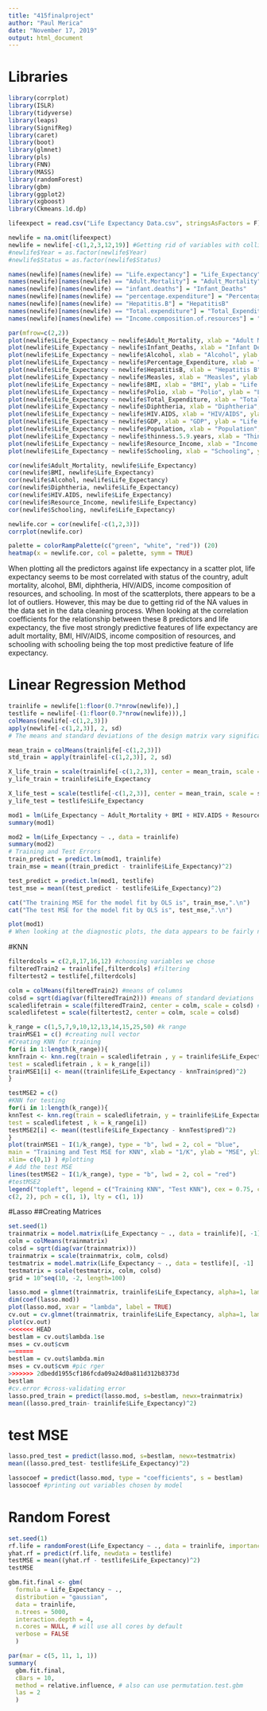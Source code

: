 ```yaml
---
title: "415finalproject"
author: "Paul Merica"
date: "November 17, 2019"
output: html_document
---
```


# Libraries
```r
library(corrplot)
library(ISLR)
library(tidyverse)
library(leaps)
library(SignifReg)
library(caret)
library(boot)
library(glmnet)
library(pls)
library(FNN)
library(MASS)
library(randomForest)
library(gbm)
library(ggplot2)
library(xgboost)
library(Ckmeans.1d.dp)
```

```r
lifeexpect = read.csv("Life Expectancy Data.csv", stringsAsFactors = F)

newlife = na.omit(lifeexpect)
newlife = newlife[-c(1,2,3,12,19)] #Getting rid of variables with collinearity & countries
#newlife$Year = as.factor(newlife$Year)
#newlife$Status = as.factor(newlife$Status)

names(newlife)[names(newlife) == "Life.expectancy"] = "Life_Expectancy"
names(newlife)[names(newlife) == "Adult.Mortality"] = "Adult_Mortality"
names(newlife)[names(newlife) == "infant.deaths"] = "Infant_Deaths"
names(newlife)[names(newlife) == "percentage.expenditure"] = "Percentage_Expenditure"
names(newlife)[names(newlife) == "Hepatitis.B"] = "HepatitisB"
names(newlife)[names(newlife) == "Total.expenditure"] = "Total_Expenditure"
names(newlife)[names(newlife) == "Income.composition.of.resources"] = "Resource_Income"
```

```r
par(mfrow=c(2,2))
plot(newlife$Life_Expectancy ~ newlife$Adult_Mortality, xlab = "Adult Mortality", ylab = "Life Expectancy")
plot(newlife$Life_Expectancy ~ newlife$Infant_Deaths, xlab = "Infant Deaths", ylab = "Life Expectancy")
plot(newlife$Life_Expectancy ~ newlife$Alcohol, xlab = "Alcohol", ylab = "Life Expectancy")
plot(newlife$Life_Expectancy ~ newlife$Percentage_Expenditure, xlab = "Percentage Expenditure", ylab = "Life Expectancy")
plot(newlife$Life_Expectancy ~ newlife$HepatitisB, xlab = "Hepatitis B", ylab = "Life Expectancy")
plot(newlife$Life_Expectancy ~ newlife$Measles, xlab = "Measles", ylab = "Life Expectancy")
plot(newlife$Life_Expectancy ~ newlife$BMI, xlab = "BMI", ylab = "Life Expectancy")
plot(newlife$Life_Expectancy ~ newlife$Polio, xlab = "Polio", ylab = "Life Expectancy")
plot(newlife$Life_Expectancy ~ newlife$Total_Expenditure, xlab = "Total Expenditure", ylab = "Life Expectancy")
plot(newlife$Life_Expectancy ~ newlife$Diphtheria, xlab = "Diphtheria", ylab = "Life Expectancy")
plot(newlife$Life_Expectancy ~ newlife$HIV.AIDS, xlab = "HIV/AIDS", ylab = "Life Expectancy")
plot(newlife$Life_Expectancy ~ newlife$GDP, xlab = "GDP", ylab = "Life Expectancy")
plot(newlife$Life_Expectancy ~ newlife$Population, xlab = "Population", ylab = "Life Expectancy")
plot(newlife$Life_Expectancy ~ newlife$thinness.5.9.years, xlab = "Thinness 5-9 years", ylab = "Life Expectancy")
plot(newlife$Life_Expectancy ~ newlife$Resource_Income, xlab = "Income Composition of Resources", ylab = "Life Expectancy")
plot(newlife$Life_Expectancy ~ newlife$Schooling, xlab = "Schooling", ylab = "Life Expectancy")

cor(newlife$Adult_Mortality, newlife$Life_Expectancy)
cor(newlife$BMI, newlife$Life_Expectancy)
cor(newlife$Alcohol, newlife$Life_Expectancy)
cor(newlife$Diphtheria, newlife$Life_Expectancy)
cor(newlife$HIV.AIDS, newlife$Life_Expectancy)
cor(newlife$Resource_Income, newlife$Life_Expectancy)
cor(newlife$Schooling, newlife$Life_Expectancy)

newlife.cor = cor(newlife[-c(1,2,3)])
corrplot(newlife.cor)

palette = colorRampPalette(c("green", "white", "red")) (20)
heatmap(x = newlife.cor, col = palette, symm = TRUE)
```

When plotting all the predictors against life expectancy in a scatter plot, life expectancy seems to be most correlated with status of the country, adult mortality, alcohol, BMI, diphtheria,  HIV/AIDS, income composition of resources, and schooling. In most of the scatterplots, there appears to be a lot of outliers. However, this may be due to getting rid of the NA values in the data set in the data cleaning process. When looking at the correlation coefficients for the relationship between these 8 predictors and life expectancy, the five most strongly predictive features of life expectancy are adult mortality, BMI, HIV/AIDS, income composition of resources, and schooling with schooling being the top most predictive feature of life expectancy.

# Linear Regression Method
```r
trainlife = newlife[1:floor(0.7*nrow(newlife)),]
testlife = newlife[-(1:floor(0.7*nrow(newlife))),]
colMeans(newlife[-c(1,2,3)])
apply(newlife[-c(1,2,3)], 2, sd)
# The means and standard deviations of the design matrix vary significantly, therefore, it is imperative to standardize the data.

mean_train = colMeans(trainlife[-c(1,2,3)])
std_train = apply(trainlife[-c(1,2,3)], 2, sd)

X_life_train = scale(trainlife[-c(1,2,3)], center = mean_train, scale = std_train)
y_life_train = trainlife$Life_Expectancy

X_life_test = scale(testlife[-c(1,2,3)], center = mean_train, scale = std_train)
y_life_test = testlife$Life_Expectancy

mod1 = lm(Life_Expectancy ~ Adult_Mortality + BMI + HIV.AIDS + Resource_Income + Schooling, data = trainlife)
summary(mod1)

mod2 = lm(Life_Expectancy ~ ., data = trainlife)
summary(mod2)
# Training and Test Errors
train_predict = predict.lm(mod1, trainlife)
train_mse = mean((train_predict - trainlife$Life_Expectancy)^2)

test_predict = predict.lm(mod1, testlife)
test_mse = mean((test_predict - testlife$Life_Expectancy)^2)

cat("The training MSE for the model fit by OLS is", train_mse,".\n")
cat("The test MSE for the model fit by OLS is", test_mse,".\n")

plot(mod1)
# When looking at the diagnostic plots, the data appears to be fairly normal, therefore, the linear fit for the model is appropriate.
```

#KNN
```r
filterdcols = c(2,8,17,16,12) #choosing variables we chose
filteredTrain2 = trainlife[,filterdcols] #filtering
filtertest2 = testlife[,filterdcols]

colm = colMeans(filteredTrain2) #means of columns
colsd = sqrt(diag(var(filteredTrain2))) #means of standard deviations
scaledlifetrain = scale(filteredTrain2, center = colm, scale = colsd) #scaling
scaledlifetest = scale(filtertest2, center = colm, scale = colsd)

k_range = c(1,5,7,9,10,12,13,14,15,25,50) #k range
trainMSE1 = c() #creating null vector
#Creating KNN for training
for(i in 1:length(k_range)){
knnTrain <- knn.reg(train = scaledlifetrain , y = trainlife$Life_Expectancy,
test = scaledlifetrain , k = k_range[i])
trainMSE1[i] <- mean((trainlife$Life_Expectancy - knnTrain$pred)^2)
}

testMSE2 = c()
#KNN for testing
for(i in 1:length(k_range)){
knnTest <- knn.reg(train = scaledlifetrain, y = trainlife$Life_Expectancy,
test = scaledlifetest , k = k_range[i])
testMSE2[i] <- mean((testlife$Life_Expectancy - knnTest$pred)^2)
}
plot(trainMSE1 ~ I(1/k_range), type = "b", lwd = 2, col = "blue",
main = "Training and Test MSE for KNN", xlab = "1/K", ylab = "MSE", ylim = c(0,20),
xlim= c(0,1) ) #plotting
# Add the test MSE
lines(testMSE2 ~ I(1/k_range), type = "b", lwd = 2, col = "red")
#testMSE2
legend("topleft", legend = c("Training KNN", "Test KNN"), cex = 0.75, col = c("blue", "red"), lwd =
c(2, 2), pch = c(1, 1), lty = c(1, 1))

```

#Lasso 
##Creating Matrices
```r
set.seed(1)
trainmatrix = model.matrix(Life_Expectancy ~ ., data = trainlife)[, -1]
colm = colMeans(trainmatrix)
colsd = sqrt(diag(var(trainmatrix)))
trainmatrix = scale(trainmatrix, colm, colsd)
testmatrix = model.matrix(Life_Expectancy ~ ., data = testlife)[, -1]
testmatrix = scale(testmatrix, colm, colsd)
grid = 10^seq(10, -2, length=100)
```

```r
lasso.mod = glmnet(trainmatrix, trainlife$Life_Expectancy, alpha=1, lambda=grid)
dim(coef(lasso.mod))
plot(lasso.mod, xvar = "lambda", label = TRUE)
cv.out = cv.glmnet(trainmatrix, trainlife$Life_Expectancy, alpha=1, lambda = grid)
plot(cv.out)
<<<<<<< HEAD
bestlam = cv.out$lambda.1se
mses = cv.out$cvm
=======
bestlam = cv.out$lambda.min
mses = cv.out$cvm #pic rger
>>>>>>> 2dbedd1955cf186fcda09a24d0a811d312b8373d
bestlam
#cv.error #cross-validating error
lasso.pred_train = predict(lasso.mod, s=bestlam, newx=trainmatrix)
mean((lasso.pred_train- trainlife$Life_Expectancy)^2)
```
# test MSE
```r
lasso.pred_test = predict(lasso.mod, s=bestlam, newx=testmatrix)
mean((lasso.pred_test- testlife$Life_Expectancy)^2)

lassocoef = predict(lasso.mod, type = "coefficients", s = bestlam)
lassocoef #printing out variables chosen by model
```

# Random Forest 
```r
set.seed(1)
rf.life = randomForest(Life_Expectancy ~ ., data = trainlife, importance = TRUE)
yhat.rf = predict(rf.life, newdata = testlife)
testMSE = mean((yhat.rf - testlife$Life_Expectancy)^2)
testMSE

gbm.fit.final <- gbm(
  formula = Life_Expectancy ~ .,
  distribution = "gaussian",
  data = trainlife,
  n.trees = 5000,
  interaction.depth = 4,
  n.cores = NULL, # will use all cores by default
  verbose = FALSE
  )  

par(mar = c(5, 11, 1, 1))
summary(
  gbm.fit.final, 
  cBars = 10,
  method = relative.influence, # also can use permutation.test.gbm
  las = 2
  )
```